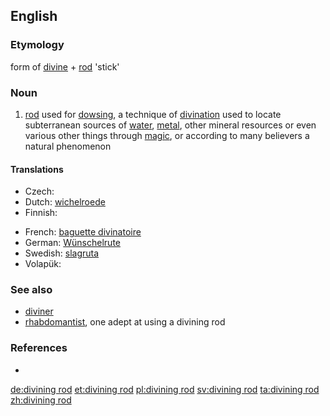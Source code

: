 {{wikipedia}}
==English==

===Etymology===
form of [[divine]] + [[rod]] 'stick'

===Noun===
{{en-noun}}

# [[rod]] used for [[dowsing]], a technique of [[divination]] used to locate subterranean sources of [[water]], [[metal]], other mineral resources or even various other things through [[magic]], or according to many believers a natural phenomenon

====Translations====
{{trans-top|rod used for dowsing}}
* Czech: {{t+|cs|virgule|f}}
* Dutch: [[wichelroede]]
* Finnish: {{t-|fi|taikavarpu}}
{{trans-mid}}
* French: [[baguette divinatoire]] {{f}}
* German: [[Wünschelrute]]
* Swedish: [[slagruta]]
* Volapük: {{t|vo|vaälatuigül}}
{{trans-bottom}}

===See also===
* [[diviner]]
* [[rhabdomantist]], one adept at using a divining rod

===References===
* {{R:Websters}}

[[de:divining rod]]
[[et:divining rod]]
[[pl:divining rod]]
[[sv:divining rod]]
[[ta:divining rod]]
[[zh:divining rod]]